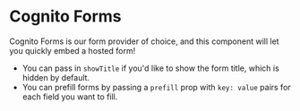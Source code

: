 
<Meta title="CognitoForm" component={CognitoForm} />

# Cognito Forms

Cognito Forms is our form provider of choice, and this component will let you quickly embed a hosted form!

- You can pass in `showTitle` if you'd like to show the form title, which is hidden by default.
- You can prefill forms by passing a `prefill` prop with `key: value` pairs for each field you want to fill.

<Preview>
  <Story name="CognitoForm">
    <CognitoForm id={61} showTitle={false} />
  </Story>
</Preview>
